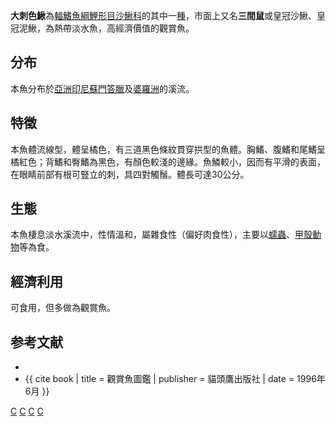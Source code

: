{{Speciesbox 
| taxon = Chromobotia macracanthus
| image = Chromobotia macracanthus.jpg
| status = NE
| status_system = IUCN3.1
| authority =  [[Bleeker|Bleeker]], 1852
| synonyms = *''Botia macracantha''<br /><small>Bleeker, 1852</small>
*''Botia macracanthus''<br /><small>Bleeker, 1852</small>
*''Botia macrocanthus''<br /><small>Bleeker, 1852</small>
*''Cobitis macracanthus''<br /><small>Bleeker, 1852</small>
}}
'''大刺色鰍'''為[[輻鰭魚綱|輻鰭魚綱]][[鯉形目|鯉形目]][[沙鰍科|沙鰍科]]的其中一[[種|種]]，市面上又名'''三間鼠'''或皇冠沙鰍、皇冠泥鰍，為熱帶淡水魚，高經濟價值的觀賞魚。

==分布==
本魚分布於[[亞洲|亞洲]][[印尼|印尼]][[蘇門答臘|蘇門答臘]]及[[婆羅洲|婆羅洲]]的溪流。

==特徵==
本魚體流線型，體呈橘色，有三道黑色條紋貫穿拱型的魚體。胸鰭、腹鰭和尾鰭呈橘紅色；背鰭和臀鰭為黑色，有顏色較淺的邊緣。魚鱗較小，因而有平滑的表面，在眼睛前部有根可豎立的刺，具四對觸鬚。體長可達30公分。

==生態==
本魚棲息淡水溪流中，性情溫和，屬雜食性（偏好肉食性），主要以[[蠕蟲|蠕蟲]]、[[甲殼動物|甲殼動物]]等為食。

==經濟利用==
可食用，但多做為觀賞魚。

==参考文献==
{{refbegin}}
*{{FishBase_species|genus=Chromobotia|species=macracanthus|year=2011|month=12}}
*{{ cite book | title = 觀賞魚圖鑑 | publisher = 貓頭鷹出版社 | date = 1996年6月 }}
{{refend}}
{{Taxonbar|from=Q841395}}

[[Category:觀賞魚|C]]
[[Category:食用鱼|C]]
[[Category:沙鳅科|C]]
[[Category:1852年描述的魚類|C]]